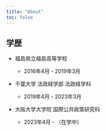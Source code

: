 ```yaml
---
title: "About"
toc: false
---
```


## 学歴

- 福島県立福島高等学校

    - 2016年4月 - 2019年3月

- 千葉大学 法政経学部 法政経学科

    - 2019年4月 - 2023年3月

- 大阪大学大学院 国際公共政策研究科

    - 2023年4月 - （在学中）